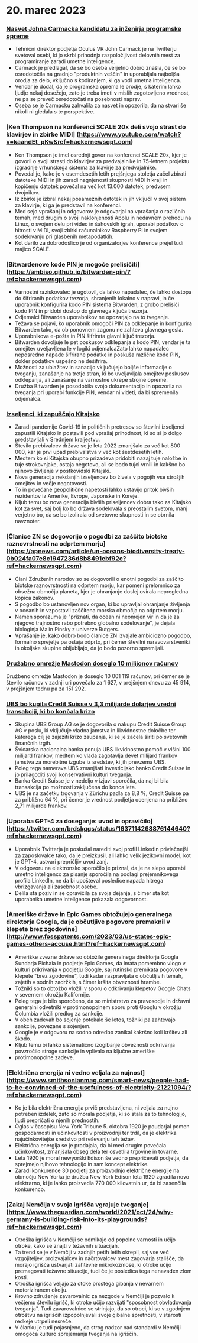 

<CallToAction />

<Steps>

# 20. marec 2023

### [Nasvet Johna Carmacka kandidatu za inženirja programske opreme](https://twitter.com/ID_AA_Carmack/status/1637087219591659520?ref=hackernewsgpt.com)

- Tehnični direktor podjetja Oculus VR John Carmack je na Twitterju svetoval osebi, ki jo skrbi prihodnja razpoložljivost delovnih mest za programiranje zaradi umetne inteligence.
- Carmack je predlagal, da se bo oseba verjetno dobro znašla, če se bo osredotočila na gradnjo "produktnih veščin" in uporabljala najboljša orodja za delo, vključno s kodiranjem, ki ga vodi umetna inteligenca.
- Vendar je dodal, da je programska oprema le orodje, s katerim lahko ljudje nekaj dosežejo, zato je treba imeti v mislih zagotovljeno vrednost, ne pa se preveč osredotočati na posebnosti naprav.
- Oseba se je Carmacku zahvalila za nasvet in opozorila, da na stvari še nikoli ni gledala s te perspektive.

### [Ken Thompson na konferenci SCALE 20x deli svojo strast do klavirjev in zbirke MIDI] (https://www.youtube.com/watch?v=kaandEt_pKw&ref=hackernewsgpt.com)

- Ken Thompson je imel osrednji govor na konferenci SCALE 20x, kjer je govoril o svoji strasti do klavirjev za predvajalnike in 75-letnem projektu izgradnje vrhunskega sistema za klavirje za predvajalnike.
- Povedal je, kako je v osemdesetih letih prejšnjega stoletja začel zbirati datoteke MIDI in jih zaradi nagnjenosti skupnosti MIDI h kraji in kopičenju datotek povečal na več kot 13.000 datotek, predvsem dvojnikov.
- Iz zbirke je izbral nekaj posameznih datotek in jih vključil v svoj sistem za klavirje, ki ga je predstavil na konferenci.
- Med sejo vprašanj in odgovorov je odgovarjal na vprašanja o različnih temah, med drugim o svoji naklonjenosti Applu in nedavnem prehodu na Linux, o svojem delu pri video in šahovskih igrah, uporabi podatkov o hitrosti v MIDI, svoji zbirki računalnikov Raspberry Pi in svojem sodelovanju pri glasbenih metapodatkih.
- Kot darilo za dobrodošlico je od organizatorjev konference prejel tudi majico SCALE.

### [Bitwardenove kode PIN je mogoče prelisičiti] (https://ambiso.github.io/bitwarden-pin/?ref=hackernewsgpt.com)

- Varnostni raziskovalec je ugotovil, da lahko napadalec, če lahko dostopa do šifriranih podatkov trezorja, shranjenih lokalno v napravi, in če uporabnik konfigurira kodo PIN sistema Bitwarden, z grobo prelisiči kodo PIN in pridobi dostop do glavnega ključa trezorja.
- Odjemalci Bitwarden uporabnikov ne opozarjajo na to tveganje.
- Težava se pojavi, ko uporabnik omogoči PIN za odklepanje in konfigurira Bitwarden tako, da ob ponovnem zagonu ne zahteva glavnega gesla.
- Uporabnikova e-pošta in PIN šifrirata glavni ključ trezorja.
- Bitwarden dovoljuje le pet poskusov odklepanja s kodo PIN, vendar je ta omejitev uveljavljena le v logiki odjemalcaZato lahko napadalec neposredno napade šifrirane podatke in poskuša različne kode PIN, dokler podatkov uspešno ne dešifrira.
- Možnosti za ublažitev in sanacijo vključujejo boljše informacije o tveganju, zanašanje na tretjo stran, ki bo uveljavljala omejitev poskusov odklepanja, ali zanašanje na varnostne ukrepe strojne opreme.
- Družba Bitwarden je posodobila svojo dokumentacijo in opozorila na tveganja pri uporabi funkcije PIN, vendar ni videti, da bi spremenila odjemalca.

### [Izseljenci, ki zapuščajo Kitajsko](https://www.persuasion.community/p/leaving-china?ref=hackernewsgpt.com)

- Zaradi pandemije Covid-19 in političnih pretresov so številni izseljenci zapustili Kitajsko in postavili pod vprašaj prihodnost, ki so si jo dolgo predstavljali v Srednjem kraljestvu.
- Število prebivalcev države se je leta 2022 zmanjšalo za več kot 800 000, kar je prvi upad prebivalstva v več kot šestdesetih letih.
- Medtem ko si Kitajska obupno prizadeva pridobiti nazaj tuje naložbe in tuje strokovnjake, ostaja negotovo, ali se bodo tujci vrnili in kakšno bo njihovo življenje v postkovidski Kitajski.
- Nova generacija nekdanjih izseljencev bo živela v pogojih vse strožjih omejitev in večje negotovosti.
- To in povečane geopolitične napetosti lahko ustavijo pritok bivših rezidentov iz Amerike, Evrope, Japonske in Koreje.
- Kljub temu bo nova generacija bivših priseljencev dobra tako za Kitajsko kot za svet, saj bolj ko bo država sodelovala s preostalim svetom, manj verjetno bo, da se bo izolirala od svetovne skupnosti in se obrnila navznoter.

### [Članice ZN se dogovorijo o pogodbi za zaščito biotske raznovrstnosti na odprtem morju] (https://apnews.com/article/un-oceans-biodiversity-treaty-0b024fa07e8c1947236d8b8491ebf92c?ref=hackernewsgpt.com)

- Člani Združenih narodov so se dogovorili o enotni pogodbi za zaščito biotske raznovrstnosti na odprtem morju, kar pomeni prelomnico za obsežna območja planeta, kjer je ohranjanje doslej ovirala nepregledna kopica zakonov.
- S pogodbo bo ustanovljen nov organ, ki bo upravljal ohranjanje življenja v oceanih in vzpostavil zaščitena morska območja na odprtem morju.
- Namen sporazuma je "priznati, da ocean ni neomejen vir in da je za njegovo trajnostno rabo potrebno globalno sodelovanje", je dejala biologinja Malin Pinsky z univerze Rutgers.
- Vprašanje je, kako dobro bodo članice ZN izvajale ambiciozno pogodbo, formalno sprejetje pa ostaja odprto, pri čemer številni naravovarstveniki in okoljske skupine obljubljajo, da jo bodo pozorno spremljali.

### [Družabno omrežje Mastodon doseglo 10 milijonov računov](https://mastodon.social/@mastodonusercount/110051957865629817?ref=hackernewsgpt.com)

Družbeno omrežje Mastodon je doseglo 10 001 119 računov, pri čemer se je število računov v zadnji uri povečalo za 1 627, v prejšnjem dnevu za 45 914, v prejšnjem tednu pa za 151 292.

### [UBS bo kupila Credit Suisse v 3,3 milijarde dolarjev vredni transakciji, ki bo končala krizo](https://www.bloomberg.com/news/articles/2023-03-19/ubs-agrees-to-buy-credit-suisse-in-historic-deal-to-end-crisis?ref=hackernewsgpt.com)

- Skupina UBS Group AG se je dogovorila o nakupu Credit Suisse Group AG v poslu, ki vključuje vladna jamstva in likvidnostne določbe ter katerega cilj je zajeziti krizo zaupanja, ki se je začela širiti po svetovnih finančnih trgih.
- Švicarska nacionalna banka ponuja UBS likvidnostno pomoč v višini 100 milijard frankov, medtem ko vlada zagotavlja devet milijard frankov jamstva za morebitne izgube iz sredstev, ki jih prevzema UBS.
- Poleg tega namerava UBS zmanjšati investicijsko banko Credit Suisse in jo prilagoditi svoji konservativni kulturi tveganja.
- Banka Credit Suisse je v nedeljo v izjavi sporočila, da naj bi bila transakcija po možnosti zaključena do konca leta.
- UBS je na začetku trgovanja v Zürichu padla za 8,8 %, Credit Suisse pa za približno 64 %, pri čemer je vrednost podjetja ocenjena na približno 2,71 milijarde frankov.

### [Uporaba GPT-4 za doseganje: uvod in opravičilo] (https://twitter.com/brdskggs/status/1637114268876144640?ref=hackernewsgpt.com)

- Uporabnik Twitterja je poskušal narediti svoj profil LinkedIn privlačnejši za zaposlovalce tako, da je preizkusil, ali lahko velik jezikovni model, kot je GPT-4, ustvari prepričljiv uvod zanj.
- V odgovoru na elektronsko sporočilo je priznal, da je na slepo uporabil umetno inteligenco za pisanje sporočila na podlagi prejemnikovega profila LinkedIn, ne da bi upošteval posledice napada hitrega vbrizgavanja ali zasebnost osebe.
- Delila sta poziv in se opravičila za svoja dejanja, s čimer sta kot uporabnika umetne inteligence pokazala odgovornost.

### [Ameriške države in Epic Games obtožujejo generalnega direktorja Googla, da je občutljive pogovore premaknil v klepete brez zgodovine] (http://www.fosspatents.com/2023/03/us-states-epic-games-others-accuse.html?ref=hackernewsgpt.com)

- Ameriške zvezne države so obtožile generalnega direktorja Googla Sundarja Pichaia in podjetje Epic Games, da imata pomembno vlogo v kulturi prikrivanja v podjetju Google, saj rutinsko premikata pogovore v klepete "brez zgodovine", tudi kadar razpravljata o občutljivih temah, zajetih v sodnih zadržkih, s čimer kršita obveznosti hrambe.
- Tožniki so to obtožbo vložili v sporu o odkrivanju klepetov Google Chats v severnem okrožju Kalifornije.
- Poleg tega je bilo sporočeno, da so ministrstvo za pravosodje in državni generalni odvetniki v protimonopolnem sporu proti Googlu v okrožju Columbia vložili predlog za sankcije.
- V obeh zadevah bo sojenje potekalo še letos, tožniki pa zahtevajo sankcije, povezane s sojenjem.
- Google je v odgovoru na sodno odredbo zanikal kakršno koli kršitev ali škodo.
- Kljub temu bi lahko sistematično izogibanje obveznosti odkrivanja povzročilo stroge sankcije in vplivalo na ključne ameriške
- protimonopolne zadeve.

### [Električna energija ni vedno veljala za nujnost] (https://www.smithsonianmag.com/smart-news/people-had-to-be-convinced-of-the-usefulness-of-electricity-21221094/?ref=hackernewsgpt.com)

- Ko je bila električna energija prvič predstavljena, ni veljala za nujno potreben izdelek, zato so morala podjetja, ki so stala za to tehnologijo, ljudi prepričati o njenih prednostih.
- Oglas v časopisu New York Tribune 5. oktobra 1920 je poudarjal pomen gospodarnosti in učinkovitosti v proizvodnji ter trdil, da je elektrika najučinkovitejše sredstvo pri reševanju teh težav.
- Električna energija se je prodajala, da bi med drugim povečala učinkovitost, zmanjšala obseg dela ter osvetlila trgovine in tovarne.
- Leta 1920 je moral newyorški Edison še vedno prepričevati podjetja, da sprejmejo njihovo tehnologijo in sam koncept elektrike.
- Zaradi konkurence 30 podjetij za proizvodnjo električne energije na območju New Yorka je družba New York Edison leta 1920 zgradila novo elektrarno, ki je lahko proizvedla 770 000 kilovatnih ur, da bi zasenčila konkurenco.

### [Zakaj Nemčija v svoja igrišča vgrajuje tveganje] (https://www.theguardian.com/world/2021/oct/24/why-germany-is-building-risk-into-its-playgrounds?ref=hackernewsgpt.com)

- Otroška igrišča v Nemčiji se odmikajo od popolne varnosti in učijo otroke, kako se znajti v težavnih situacijah.
- Ta trend se je v Nemčiji v zadnjih petih letih okrepil, saj vse več vzgojiteljev, proizvajalcev in načrtovalcev mest zagovarja stališče, da morajo igrišča ustvarjati zahtevne mikrokozmose, ki otroke učijo premagovati težavne situacije, tudi če je posledica tega nenavaden zlom kosti.
- Otroška igrišča veljajo za otoke prostega gibanja v nevarnem motoriziranem okolju.
- Krovno združenje zavarovalnic za nezgode v Nemčiji je pozvalo k večjemu številu igrišč, ki otroke učijo razvijati "sposobnost obvladovanja tveganja". Tudi zavarovalnice se strinjajo, da so otroci, ki so v zgodnjem otroštvu na igriščih izpopolnjevali svoje gibalne spretnosti, v starosti redkeje utrpeli nesreče.
- V članku je tudi pojasnjeno, da strog nadzor nad standardi v Nemčiji omogoča kulturo sprejemanja tveganja na igriščih.

</Steps>
